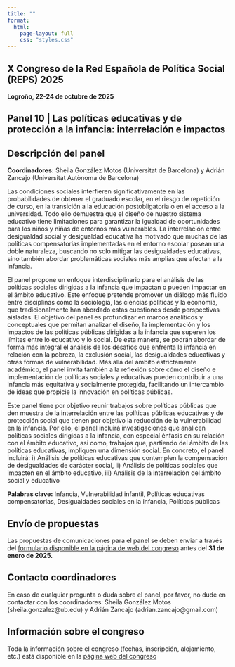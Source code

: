 ```yaml
---
title: ""
format: 
  html:
    page-layout: full
    css: "styles.css"
---
```


## X Congreso de la Red Española de Política Social (REPS) 2025

**Logroño, 22-24 de octubre de 2025**

## Panel 10 \| Las políticas educativas y de protección a la infancia: interrelación e impactos

::: panel-tabset
## **Descripción del panel**

**Coordinadores:** Sheila González Motos (Universitat de Barcelona) y Adrián Zancajo (Universitat Autònoma de Barcelona)

Las condiciones sociales interfieren significativamente en las probabilidades de obtener el graduado escolar, en el riesgo de repetición de curso, en la transición a la educación postobligatoria o en el acceso a la universidad. Todo ello demuestra que el diseño de nuestro sistema educativo tiene limitaciones para garantizar la igualdad de oportunidades para los niños y niñas de entornos más vulnerables. La interrelación entre desigualdad social y desigualdad educativa ha motivado que muchas de las políticas compensatorias implementadas en el entorno escolar posean una doble naturaleza, buscando no solo mitigar las desigualdades educativas, sino también abordar problemáticas sociales más amplias que afectan a la infancia.

El panel propone un enfoque interdisciplinario para el análisis de las políticas sociales dirigidas a la infancia que impactan o pueden impactar en el ámbito educativo. Este enfoque pretende promover un diálogo más fluido entre disciplinas como la sociología, las ciencias políticas y la economía, que tradicionalmente han abordado estas cuestiones desde perspectivas aisladas. El objetivo del panel es profundizar en marcos analíticos y conceptuales que permitan analizar el diseño, la implementación y los impactos de las políticas públicas dirigidas a la infancia que superen los límites entre lo educativo y lo social. De esta manera, se podrán abordar de forma más integral el análisis de los desafíos que enfrenta la infancia en relación con la pobreza, la exclusión social, las desigualdades educativas y otras formas de vulnerabilidad. Más allá del ámbito estrictamente académico, el panel invita también a la reflexión sobre cómo el diseño e implementación de políticas sociales y educativas pueden contribuir a una infancia más equitativa y socialmente protegida, facilitando un intercambio de ideas que propicie la innovación en políticas públicas.

Este panel tiene por objetivo reunir trabajos sobre políticas públicas que den muestra de la interrelación entre las políticas públicas educativas y de protección social que tienen por objetivo la reducción de la vulnerabilidad en la infancia. Por ello, el panel incluirá investigaciones que analicen políticas sociales dirigidas a la infancia, con especial énfasis en su relación con el ámbito educativo, así como, trabajos que, partiendo del ámbito de las políticas educativas, impliquen una dimensión social. En concreto, el panel incluirá: i) Análisis de políticas educativas que contemplen la compensación de desigualdades de carácter social, ii) Análisis de políticas sociales que impacten en el ámbito educativo, iii) Análisis de la interrelación del ámbito social y educativo

**Palabras clave:** Infancia, Vulnerabilidad infantil, Políticas educativas compensatorias, Desigualdades sociales en la infancia, Políticas públicas

## Envío de propuestas

Las propuestas de comunicaciones para el panel se deben enviar a través del [formulario disponible en la página de web del congreso](https://reps2025.unirioja.es/es/pages/comunicaciones) antes del **31 de enero de 2025.**

## Contacto coordinadores

En caso de cualquier pregunta o duda sobre el panel, por favor, no dude en contactar con los coordinadores: Sheila González Motos (sheila.gonzalez\@ub.edu) y Adrián Zancajo (adrian.zancajo\@gmail.com)

## Información sobre el congreso

Toda la información sobre el congreso (fechas, inscripción, alojamiento, etc.) está disponible en la [página web del congreso](https://reps2025.unirioja.es/)
:::
